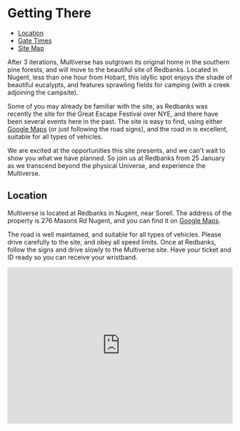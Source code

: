 # Getting There

- [Location](#location)
- [Gate Times](#gate-times)
- [Site Map](#site-map)

After 3 iterations, Multiverse has outgrown its original home in the southern pine forests, and will move to the beautiful site of Redbanks. Located in Nugent, less than one hour from Hobart, this idyllic spot enjoys the shade of beautiful eucalypts, and features sprawling fields for camping (with a creek adjoining the campsite).

Some of you may already be familiar with the site, as Redbanks was recently the site for the Great Escape Festival over NYE, and there have been several events here in the past. The site is easy to find, using either [Google Maps](https://maps.app.goo.gl/78RhwLM2BN5VEUGD9) (or just following the road signs), and the road in is excellent, suitable for all types of vehicles.

We are excited at the opportunities this site presents, and we can't wait to show you what we have planned. So join us at Redbanks from 25 January as we transcend beyond the physical Universe, and experience the Multiverse.

## Location

Multiverse is located at Redbanks in Nugent, near Sorell. The address of the property is 276 Masons Rd Nugent, and you can find it on [Google Maps](https://maps.app.goo.gl/78RhwLM2BN5VEUGD9).

The road is well maintained, and suitable for all types of vehicles. Please drive carefully to the site, and obey all speed limits. Once at Redbanks, follow the signs and drive slowly to the Multiverse site. Have your ticket and ID ready so you can receive your wristband.

<div
  style={{
    margin: "32px 0 0 0",
    overflow: "hidden",
    background: "none !important",
    maxHeight: 350,
    maxWidth: "100%",
  }}
>
  <iframe
    width="100%"
    height="350"
    id="gmap_canvas"
    src="https://maps.google.com/maps?q=276%20Masons%20Rd%20Nugent&t=&z=10&ie=UTF8&iwloc=&output=embed"
    frameborder="0"
    scrolling="no"
    marginheight="0"
    marginwidth="0"
  />
</div>

## Gate Times

The gate will be open from 10am - 10pm Thursday - Sunday. If you arrive outside of this time you will need to wait outside the gate until it reopens the following day.

## Site Map

<p>
  <img src="/images/sitemap.jpeg" width="700px" />
</p>
